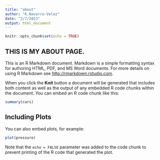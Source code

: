 ```yaml
---
title: "about"
author: "K.Navarro-Velez"
date: "2/7/2023"
output: html_document
---
```


```r
knitr::opts_chunk$set(echo = TRUE)
```

## THIS IS MY ABOUT PAGE.

This is an R Markdown document. Markdown is a simple formatting syntax for authoring HTML, PDF, and MS Word documents. For more details on using R Markdown see <http://rmarkdown.rstudio.com>.

When you click the **Knit** button a document will be generated that includes both content as well as the output of any embedded R code chunks within the document. You can embed an R code chunk like this:

```r
summary(cars)
```

## Including Plots

You can also embed plots, for example:

```r
plot(pressure)
```

Note that the `echo = FALSE` parameter was added to the code chunk to prevent printing of the R code that generated the plot.
